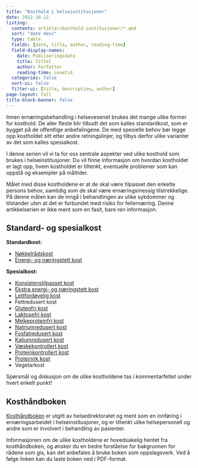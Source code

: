 ```yaml
---
title: "Kosthold i helseinstitusjoner"
date: 2012.10.12
listing:
  contents: artikler/kosthold-institusjoner/*.qmd
  sort: "date desc"
  type: table
  fields: [date, title, author, reading-time]
  field-display-names: 
    date: Publiseringsdato
    title: Tittel
    author: Forfatter
    reading-time: Lesetid
  categories: false
  sort-ui: false
  filter-ui: [title, description, author]
page-layout: full
title-block-banner: false
---
```


Innen ernæringsbehandling i helsevesenet brukes det mange ulike former for kosthold. De aller fleste blir tilbudt det som kalles standardkost, som er bygget på de offentlige anbefalingene. De med spesielle behov bør legge opp kostholdet sitt etter andre retningslinjer, og tilbys derfor ulike varianter av det som kalles spesialkost.

I denne serien vil vi ta for oss sentrale aspekter ved ulike kosthold som brukes i helseinstitusjoner. Du vil finne informasjon om hvordan kostholdet er lagt opp, hvem kostholdet er tiltenkt, eventuelle problemer som kan oppstå og eksempler på måltider.

Målet med disse kostholdene er at de skal være tilpasset den enkelte persons behov, samtidig som de skal være ernæringsmessig tilstrekkelige. På denne måten kan de inngå i behandlingen av ulike sykdommer og tilstander uten at det er forbundet med risiko for feilernæring. Denne artikkelserien er ikke ment som en fasit, bare ren informasjon.

## Standard- og spesialkost

**Standardkost:**

-   [Nøkkelrådskost](artikler/kosthold-institusjoner/nokkelkost.qmd)
-   [Energi- og næringstett kost](artikler/kosthold-institusjoner/energi-naringstett.qmd)

**Spesialkost:**

-   [Konsistenstilpasset kost](artikler/kosthold-institusjoner/konsistenstilpasset.qmd)
-   [Ekstra energi- og næringstett kost](artikler/kosthold-institusjoner/ekstra-energitett.qmd)
-   [Lettfordøyelig kost](artikler/kosthold-institusjoner/lettfordoyelig.qmd)
-   Fettredusert kost
-   [Glutenfri kost](artikler/kosthold-institusjoner/glutenfritt.qmd)
-   [Laktosefri kost](artikler/kosthold-institusjoner/laktoseredusert.qmd)
-   [Melkeproteinfri kost](artikler/kosthold-institusjoner/melkeproteinfri.qmd)
-   [Natriumredusert kost](artikler/kosthold-institusjoner/natriumredusert.qmd)
-   [Fosfatredusert kost](artikler/kosthold-institusjoner/fosfatredusert.qmd)
-   [Kaliumredusert kost](artikler/kosthold-institusjoner/kaliumredusert.qmd)
-   [Væskekontrollert kost](artikler/kosthold-institusjoner/vaeskekontrollert.qmd)
-   [Proteinkontrollert kost](artikler/kosthold-institusjoner/proteinkontrollert.qmd)
-   [Proteinrik kost](artikler/kosthold-institusjoner/proteinrik.qmd)
-   Vegetarkost

Spørsmål og diskusjon om de ulike kostholdene tas i kommentarfeltet under hvert enkelt punkt!

## Kosthåndboken

[Kosthåndboken](http://www.helsedirektoratet.no/folkehelse/ernering/kosthandboken/Sider/default.aspx) er utgitt av helsedirektoratet og ment som en innføring i ernæringsarbeidet i helseinstitusjoner, og er tiltenkt ulike helsepersonell og andre som er involvert i behandling av pasienter.

Informasjonen om de ulike kostholdene er hovedsakelig hentet fra kosthåndboken, og ønsker du en bedre forståelse for bakgrunnen for rådene som gis, kan det anbefales å bruke boken som oppslagsverk. Ved å følge linken kan du laste boken ned i PDF-format.
